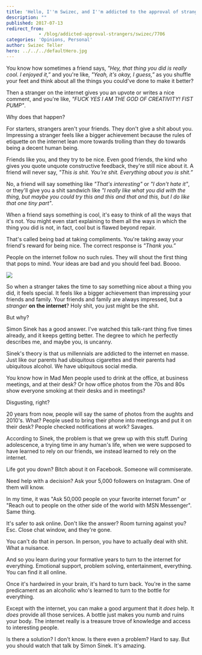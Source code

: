 ```yaml
---
title: 'Hello, I''m Swizec, and I''m addicted to the approval of strangers on the internet.'
description: ""
published: 2017-07-13
redirect_from: 
            - /blog/addicted-approval-strangers/swizec/7706
categories: 'Opinions, Personal'
author: Swizec Teller
hero: ../../../defaultHero.jpg
---
```

You know how sometimes a friend says, _"Hey, that thing you did is really cool. I enjoyed it,”_ and you're like, _"Yeah, it's okay, I guess,”_ as you shuffle your feet and think about all the things you could've done to make it better?



Then a stranger on the internet gives you an upvote or writes a nice comment, and you're like, _"FUCK YES I AM THE GOD OF CREATIVITY! FIST PUMP"_.



Why does that happen?



For starters, strangers aren't your friends. They don't give a shit about you. Impressing a stranger feels like a bigger achievement because the rules of etiquette on the internet lean more towards trolling than they do towards being a decent human being.



Friends like you, and they try to be nice. Even good friends, the kind who gives you quote unquote constructive feedback, they're still nice about it. A friend will never say, _"This is shit. You're shit. Everything about you is shit.”_



No, a friend will say something like _"That's interesting"_ or _"I don't hate it"_, or they'll give you a shit sandwich like _"I really like what you did with the thing, but maybe you could try this and this and that and this, but I do like that one tiny part"_.



When a friend says something is cool, it's easy to think of all the ways that it's not. You might even start explaining to them all the ways in which the thing you did is not, in fact, cool but is flawed beyond repair.



That's called being bad at taking compliments. You're taking away your friend's reward for being nice. The correct response is _"Thank you.”_



People on the internet follow no such rules. They will shout the first thing that pops to mind. Your ideas are bad and you should feel bad. Boooo.



![](./img/IjHUeOM.png)



So when a stranger takes the time to say something nice about a thing you did, it feels special. It feels like a bigger achievement than impressing your friends and family. Your friends and family are always impressed, but a _stranger_ **on the internet**? Holy shit, you just might be the shit.



But why?



Simon Sinek has a good answer. I've watched this talk-rant thing five times already, and it keeps getting better. The degree to which he perfectly describes me, and maybe you, is uncanny.





Sinek's theory is that us millennials are addicted to the internet en masse. Just like our parents had ubiquitous cigarettes and their parents had ubiquitous alcohol. We have ubiquitous social media.



You know how in Mad Men people used to drink at the office, at business meetings, and at their desk? Or how office photos from the 70s and 80s show everyone smoking at their desks and in meetings?



Disgusting, right?



20 years from now, people will say the same of photos from the aughts and 2010's. What? People used to bring their phone into meetings and put it on their desk? People checked notifications at work? Savages.



According to Sinek, the problem is that we grew up with this stuff. During adolescence, a trying time in any human's life, when we were supposed to have learned to rely on our friends, we instead learned to rely on the internet.



Life got you down? Bitch about it on Facebook. Someone will commiserate.



Need help with a decision? Ask your 5,000 followers on Instagram. One of them will know.



In my time, it was "Ask 50,000 people on your favorite internet forum" or "Reach out to people on the other side of the world with MSN Messenger". Same thing.



It's safer to ask online. Don't like the answer? Room turning against you? Esc. Close chat window, and they're gone.



You can't do that in person. In person, you have to actually deal with shit. What a nuisance.



And so you learn during your formative years to turn to the internet for everything. Emotional support, problem solving, entertainment, everything. You can find it all online.



Once it's hardwired in your brain, it's hard to turn back. You're in the same predicament as an alcoholic who's learned to turn to the bottle for everything.



Except with the internet, you can make a good argument that it _does_ help. It _does_ provide all those services. A bottle just makes you numb and ruins your body. The internet really is a treasure trove of knowledge and access to interesting people.



Is there a solution? I don't know. Is there even a problem? Hard to say. But you should watch that talk by Simon Sinek. It's amazing.